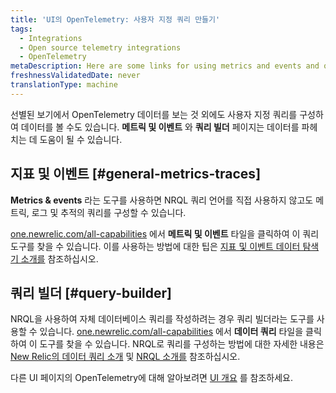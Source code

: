 ```yaml
---
title: 'UI의 OpenTelemetry: 사용자 지정 쿼리 만들기'
tags:
  - Integrations
  - Open source telemetry integrations
  - OpenTelemetry
metaDescription: Here are some links for using metrics and events and query builder to view your OpenTelemetry data.
freshnessValidatedDate: never
translationType: machine
---
```



선별된 보기에서 OpenTelemetry 데이터를 보는 것 외에도 사용자 지정 쿼리를 구성하여 데이터를 볼 수도 있습니다. **메트릭 및 이벤트** 와 **쿼리 빌더** 페이지는 데이터를 파헤치는 데 도움이 될 수 있습니다.

## 지표 및 이벤트 [#general-metrics-traces]

**Metrics & events** 라는 도구를 사용하면 NRQL 쿼리 언어를 직접 사용하지 않고도 메트릭, 로그 및 추적의 쿼리를 구성할 수 있습니다.

[one.newrelic.com/all-capabilities](https://one.newrelic.com/all-capabilities) 에서 **메트릭 및 이벤트** 타일을 클릭하여 이 쿼리 도구를 찾을 수 있습니다. 이를 사용하는 방법에 대한 팁은 [지표 및 이벤트 데이터 탐색기 소개를](/docs/query-your-data/explore-query-data/data-explorer/introduction-data-explorer) 참조하십시오.

## 쿼리 빌더 [#query-builder]

NRQL을 사용하여 자체 데이터베이스 쿼리를 작성하려는 경우 쿼리 빌더라는 도구를 사용할 수 있습니다. [one.newrelic.com/all-capabilities](https://one.newrelic.com/all-capabilities) 에서 **데이터 쿼리** 타일을 클릭하여 이 도구를 찾을 수 있습니다. NRQL로 쿼리를 구성하는 방법에 대한 자세한 내용은 [New Relic의 데이터 쿼리 소개](/docs/query-your-data/explore-query-data/explore-data/introduction-querying-new-relic-data) 및 [NRQL 소개를](/docs/query-your-data/nrql-new-relic-query-language/get-started/introduction-nrql-new-relics-query-language) 참조하십시오.

다른 UI 페이지의 OpenTelemetry에 대해 알아보려면 [UI 개요](/docs/more-integrations/open-source-telemetry-integrations/opentelemetry/view-your-data/opentelemetry-view-your-data) 를 참조하세요.